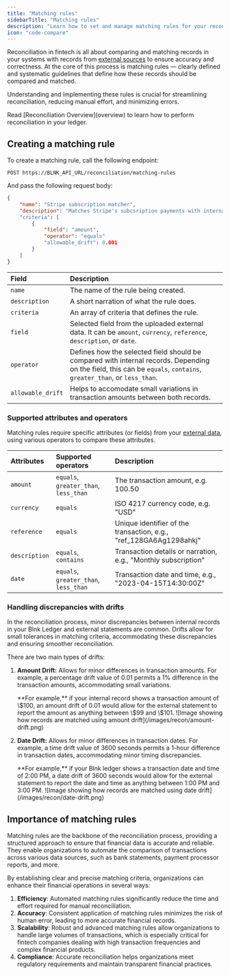 ```yaml
---
title: "Matching rules"
sidebarTitle: "Matching rules"
description: "Learn how to set and manage matching rules for your reconciliation process."
icon: "code-compare"
---
```



Reconciliation in fintech is all about comparing and matching records in your systems with records from [external sources](external-data) to ensure accuracy and correctness. At the core of this process is matching rules — clearly defined and systematic guidelines that define how these records should be compared and matched.

Understanding and implementing these rules is crucial for streamlining reconciliation, reducing manual effort, and minimizing errors.

<Note>
    Read [Reconciliation Overview](overview) to learn how to perform reconciliation in your ledger.
</Note>

## Creating a matching rule

To create a matching rule, call the following endpoint:

```
POST https://BLNK_API_URL/reconciliation/matching-rules
```

And pass the following request body:

```json Request
{
    "name": "Stripe subscription matcher",
    "description": "Matches Stripe's subcsription payments with internal records"
    "criteria": [
        {
            "field": "amount",
            "operator": "equals"
            "allowable_drift": 0.001
        }
    ]
}
```

| Field | Description |
| :--- | :--- |
| `name` | The name of the rule being created. |
| `description` | A short narration of what the rule does. |
| `criteria` | An array of criteria that defines the rule. |
| `field` | Selected field from the uploaded external data. It can be `amount`, `currency`, `reference`, `description`, or `date`. |
| `operator` | Defines how the selected field should be compared with internal records. Depending on the field, this can be `equals`, `contains`, `greater_than`, or `less_than`. |
| `allowable_drift` | Helps to accomodate small variations in transaction amounts between both records. |

### Supported attributes and operators

Matching rules require specific attributes (or fields) from your [external data](external-data), using various operators to compare these attributes. 

| Attributes | Supported operators | Description |
| :--- | :--- | :--- |
| `amount` | `equals`, `greater_than`, `less_than` | The transaction amount, e.g. 100.50 |
| `currency` | `equals` | ISO 4217 currency code, e.g. "USD" |
| `reference` | `equals` | Unique identifier of the transaction, e.g., "ref_128GA6Ag1298ahkj" |
| `description` | `equals`, `contains` | Transaction details or narration, e.g., "Monthly subscription" |
| `date` | `equals`, `greater_than`, `less_than` | Transaction date and time, e.g., "2023-04-15T14:30:00Z" |

### Handling discrepancies with drifts

In the reconciliation process, minor discrepancies between internal records in your Blnk Ledger and external statements are common. Drifts allow for small tolerances in matching criteria, accommodating these discrepancies and ensuring smoother reconciliation. 

There are two main types of drifts:

1. **Amount Drift:** Allows for minor differences in transaction amounts. For example, a percentage drift value of 0.01 permits a 1% difference in the transaction amounts, accommodating small variations.

    <Tip>
        **For example,** if your internal record shows a transaction amount of \$100, an amount drift of 0.01 would allow for the external statement to report the amount as anything between \$99 and \$101.
    </Tip>

    <Frame caption="Amount is matched +/- $22 (1% of the amount)">
      ![Image showing how records are matched using amount drift](/images/recon/amount-drift.png)
    </Frame>

2. **Date Drift:** Allows for minor differences in transaction dates. For example, a time drift value of 3600 seconds permits a 1-hour difference in transaction dates, accommodating minor timing discrepancies.

    <Tip>
        **For example,** if your Blnk ledger shows a transaction date and time of 2:00 PM, a date drift of 3600 seconds would allow for the external statement to report the date and time as anything between 1:00 PM and 3:00 PM.
    </Tip>

    <Frame caption="Date is matched +/- 1 hour.">
      ![Image showing how records are matched using date drift](/images/recon/date-drift.png)
    </Frame>

## Importance of matching rules

Matching rules are the backbone of the reconciliation process, providing a structured approach to ensure that financial data is accurate and reliable. They enable organizations to automate the comparison of transactions across various data sources, such as bank statements, payment processor reports, and more. 

By establishing clear and precise matching criteria, organizations can enhance their financial operations in several ways:

1. **Efficiency**: Automated matching rules significantly reduce the time and effort required for manual reconciliation.
2. **Accuracy**: Consistent application of matching rules minimizes the risk of human error, leading to more accurate financial records.
3. **Scalability**: Robust and advanced matching rules allow organizations to handle large volumes of transactions, which is especially critical for fintech companies dealing with high transaction frequencies and complex financial products.
4. **Compliance**: Accurate reconciliation helps organizations meet regulatory requirements and maintain transparent financial practices.

<NeedHelp />
